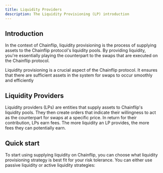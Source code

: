 ```yaml
---
title: Liquidity Providers
description: The Liquidity Provisioning (LP) introduction
---
```



## Introduction

In the context of Chainflip, liquidity provisioning is the process of supplying assets to the Chainflip protocol's liquidity pools. By providing liquidity, you're essentially playing the counterpart to the swaps that are executed on the Chainflip protocol.

Liquidity provisioning is a crucial aspect of the Chainflip protocol. It ensures that there are sufficient assets in the system for swaps to occur smoothly and efficiently

## Liquidity Providers

Liquidity providers (LPs) are entities that supply assets to Chainflip's liquidity pools. They then create orders that indicate their willingness to act as the counterpart for swaps at a specific price. In return for their contribution, LPs earn fees. The more liquidity an LP provides, the more fees they can potentially earn.

## Quick start

To start using supplying liquidity on Chainflip, you can choose what liquidity provisioning strategy is best fit for your risk tolerance. You can either use passive liquidity or active liquidity strategies:

<Cards num={2}>
  <Cards.Card arrow title="Passive Liquidity" href="/lp/passive-liquidity">
      <ThemedImage
          lightSrc="/assets/passive-liquidity-light.png"
          darkSrc="/assets/passive-liquidity-dark.png"
          alt="passive-liquidity-provisioning"
          width={1751}
          height={984}
      />
  </Cards.Card>
  <Cards.Card arrow title="Active Liquidity" href="/lp/active-liquidity">
      <ThemedImage
          lightSrc="/assets/active-liquidity-light.png"
          darkSrc="/assets/active-liquidity-dark.png"
          alt="passive-active-provisioning"
          width={1751}
          height={984}
      />  </Cards.Card>
</Cards>


